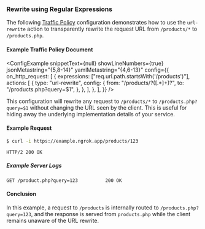 
### Rewrite using Regular Expressions

The following [Traffic Policy](/docs/traffic-policy/)
configuration demonstrates how to use the `url-rewrite` action to transparently
rewrite the request URL from `/products/*` to `/products.php`.

#### Example Traffic Policy Document

<ConfigExample
	snippetText={null}
	showLineNumbers={true}
	jsonMetastring="{5,8-14}"
	yamlMetastring="{4,6-13}"
	config={{
		on_http_request: [
			{
				expressions: ["req.url.path.startsWith('/products')"],
				actions: [
					{
						type: "url-rewrite",
						config: {
							from: "/products/?([.*]+)?",
							to: "/products.php?query=$1",
						},
					},
				],
			},
		],
	}}
/>

This configuration will rewrite any request to `/products/*` to
`/products.php?query=$1` without changing the URL seen by the client. This is
useful for hiding away the underlying implementation details of your service.

#### Example Request

```bash
$ curl -i https://example.ngrok.app/products/123
```

```http
HTTP/2 200 OK
```

##### Example Server Logs

```http
GET /product.php?query=123          200 OK
```

#### Conclusion

In this example, a request to `/products` is internally routed to
`/products.php?query=123`, and the response is served from `products.php` while
the client remains unaware of the URL rewrite.
